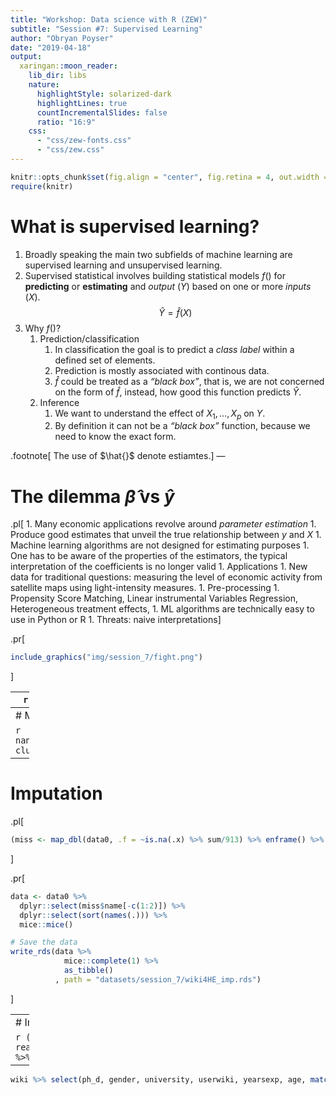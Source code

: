 ```yaml
---
title: "Workshop: Data science with R (ZEW)"
subtitle: "Session #7: Supervised Learning"
author: "Obryan Poyser"
date: "2019-04-18"
output:
  xaringan::moon_reader:
    lib_dir: libs
    nature:
      highlightStyle: solarized-dark
      highlightLines: true
      countIncrementalSlides: false
      ratio: "16:9"
    css:
      - "css/zew-fonts.css"
      - "css/zew.css"
---
```


```r
knitr::opts_chunk$set(fig.align = "center", fig.retina = 4, out.width = "100%")
require(knitr)
```

# What is supervised learning?

1. Broadly speaking the main two subfields of machine learning are supervised learning and unsupervised learning.
1. Supervised statistical involves building statistical models $f()$ for **predicting** or **estimating** and *output* $(Y)$ based on one or more *inputs* $(X)$.
$$
\hat{Y}=\hat{f}(X)
$$
1. Why $f()$?
    1. Prediction/classification
        1. In classification the goal is to predict a *class label* within a defined set of elements.
        1. Prediction is mostly associated with continous data.
        1. $\hat{f}$ could be treated as a *"black box"*, that is, we are not concerned on the form of $\hat{f}$, instead, how good this function predicts $\hat{Y}$.
    1. Inference
        1. We want to understand the effect of $X_1,\dots, X_p$ on $Y$.
        1. By definition it can not be a *"black box"* function, because we need to know the exact form.

.footnote[
The use of $\hat{}$ denote estiamtes.
]
---

# The dilemma $\hat{\beta}$ vs $\hat{y}$

.pl[
1. Many economic applications revolve around *parameter estimation*
    1. Produce good estimates that unveil the true relationship between $y$ and $X$
1. Machine learning algorithms are not designed for estimating purposes
    1. One has to be aware of the properties of the estimators, the typical interpretation of the coefficients is no longer valid
1. Applications
    1. New data for traditional questions: measuring the level of economic activity from  satellite maps using light-intensity measures.
    1. Pre-processing
        1. Propensity Score Matching, Linear instrumental Variables Regression, Heterogeneous treatment effects, 
1. ML algorithms are technically easy to use in Python or R
    1. Threats: naive interpretations
]

.pr[
```r
include_graphics("img/session_7/fight.png")
```
]

---
```r
require(tidyverse)
```

# Dataset

Description: Ongoing research on university faculty perceptions and practices of using Wikipedia as a teaching resource. Based on a Technology Acceptance Model, the relationships within the internal and external constructs of the model are analyzed. Both the perception of colleaguesâ€™ opinion about Wikipedia and the perceived quality of the information in Wikipedia play a central role in the obtained model. 
Link: https://archive.ics.uci.edu/ml/datasets/wiki4HE

```r
data0 <- readr::read_csv2("datasets/session_7/wiki4HE.csv") %>%
  na_if(y = "?") %>% 
  mutate_if(.predicate = is.character, .funs = ~as.numeric(.)) %>% 
  janitor::clean_names()
```

---
# Missing values


```r
naniar::vis_miss(data0, cluster = T)
```

---
# Imputation

.pl[
```r
(miss <- map_dbl(data0, .f = ~is.na(.x) %>% sum/913) %>% enframe() %>% arrange(desc(value)))
```
]

.pr[
```r
data <- data0 %>% 
  dplyr::select(miss$name[-c(1:2)]) %>% 
  dplyr::select(sort(names(.))) %>% 
  mice::mice()
```

```r
# Save the data
write_rds(data %>% 
            mice::complete(1) %>% 
            as_tibble()
          , path = "datasets/session_7/wiki4HE_imp.rds")
```

]

---
# Imputation: final dataset

```r
(wiki <- read_rds("datasets/session_7/wiki4HE_imp.rds")) %>% 
  naniar::vis_miss()
```

---


```r
wiki %>% select(ph_d, gender, university, userwiki, yearsexp, age, matches(match = "[0-9]"))
```





